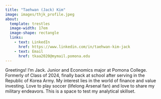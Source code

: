 ```yaml
---
title: "Taehwan (Jack) Kim"
image: images/thjk_profile.jpeg
about:
  template: trestles
  image-width: 17em
  image-shape: rectangle
  links:
    - text: LinkedIn
      href: https://www.linkedin.com/in/taehwan-kim-jack
    - text: Email
      href: tkaa2020@mymail.pomona.edu
---
```


Greetings! I'm Jack. Junior and Economics major at Pomona College. Formerly of Class of 2024, finally back at school after serving in the Republic of Korea Army. My interest lies in the world of finance and value investing. Love to play soccer (lifelong Arsenal fan) and love to share my military endeavors. This is a space to test my analytical skillset.
